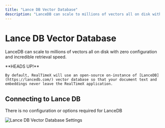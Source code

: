 ```yaml
---
title: "Lance DB Vector Database"
description: "LanceDB can scale to millions of vectors all on disk with zero configuration and incredible retrieval speed."
---
```



# Lance DB Vector Database

LanceDB can scale to millions of vectors all on disk with zero configuration and incredible retrieval speed.

<Callout type="info" emoji="️💡">
  **HEADS UP!**

    By default, RealTimeX will use an open-source on-instance of [LanceDB](https://lancedb.com/) vector database so that your document text and embeddings never leave the RealTimeX application.

</Callout>

## Connecting to Lance DB

There is no configuration or options required for LanceDB

<Image
  src="/images/realtimex-setup/vector-database-configuration/local/lancedb/lancedb-vectordb.png"
  height={1080}
  width={1920}
  quality={100}
  alt="Lance DB Vector Database Settings"
/>
